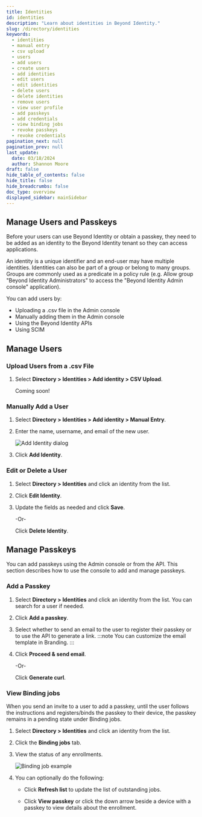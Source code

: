 ```yaml
---
title: Identities
id: identities
description: "Learn about identities in Beyond Identity."
slug: /directory/identities
keywords:
  - identities
  - manual entry
  - csv upload
  - users
  - add users
  - create users
  - add identities
  - edit users
  - edit identities
  - delete users
  - delete identities
  - remove users
  - view user profile
  - add passkeys
  - add credentials
  - view binding jobs
  - revoke passkeys
  - revoke credentials
pagination_next: null
pagination_prev: null
last_update:
  date: 03/18/2024
  author: Shannon Moore
draft: false
hide_table_of_contents: false
hide_title: false
hide_breadcrumbs: false
doc_type: overview
displayed_sidebar: mainSidebar
---
```


## Manage Users and Passkeys
Before your users can use Beyond Identity or obtain a passkey, they need to be added as an identity to the Beyond Identity tenant so they can access applications.

An identity is a unique identifier and an end-user may have multiple identities. Identities can also be part of a group or belong to many groups. Groups are commonly used as a predicate in a policy rule (e.g. Allow group "Beyond Identity Administrators" to access the "Beyond Identity Admin console" application).

You can add users by:

- Uploading a .csv file in the Admin console
- Manually adding them in the Admin console
- Using the Beyond Identity APIs
- Using SCIM

## Manage Users

### Upload Users from a .csv File
1. Select **Directory > Identities > Add identity > CSV Upload**.

   Coming soon!


### Manually Add a User

1. Select **Directory > Identities > Add identity > Manual Entry**.

   <Arcade clip={Clip.IdentitiesAddId} />

2. Enter the name, username, and email of the new user.

   ![Add Identity dialog](../images/directory/add-id.png)

3. Click **Add Identity**.


### Edit or Delete a User

1. Select **Directory > Identities** and click an identity from the list.

     <Arcade clip={Clip.IdentitiesSelectId} />

2. Click **Edit Identity**.

     <Arcade clip={Clip.IdentitiesEditId} />

3. Update the fields as needed and click **Save**.

   -Or-

   Click **Delete Identity**.


## Manage Passkeys

You can add passkeys using the Admin console or from the API. This section describes how to use the console to add and manage passkeys.

### Add a Passkey

1. Select **Directory > Identities** and click an identity from the list. You can search for a user if needed.

     <Arcade clip={Clip.IdentitiesSelectId} />

2. Click **Add a passkey**.
     <Arcade clip={Clip.IdentitiesAddPasskey} />

3. Select whether to send an email to the user to register their passkey or to use the API to generate a link.
     <Arcade clip={Clip.IdentitiesSendEmail} />
   :::note
   You can customize the email template in Branding.
   :::

4. Click **Proceed & send email**.

   -Or-

   Click **Generate curl**.


### View Binding jobs
When you send an invite to a user to add a passkey, until the user follows the instructions and registers/binds the passkey to their device, the passkey remains in a pending state under Binding jobs.

1. Select **Directory > Identities** and click an identity from the list.

     <Arcade clip={Clip.IdentitiesSelectId} />

2. Click the **Binding jobs** tab.

     <Arcade clip={Clip.IdentitiesBindingJobsTab} />

3. View the status of any enrollments.

   ![Binding job example](../images/directory/binding-job.png)

4. You can optionally do the following:

   - Click **Refresh list** to update the list of outstanding jobs.

   - Click **View passkey** or click the down arrow beside a device with a passkey to view details about the enrollment.
